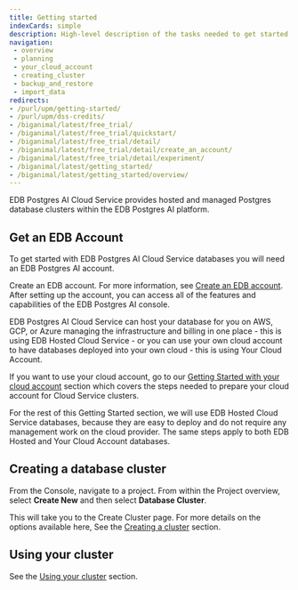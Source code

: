 ```yaml
---
title: Getting started
indexCards: simple
description: High-level description of the tasks needed to get started with EDB Postgres AI Cloud Service.
navigation:
 - overview
 - planning
 - your_cloud_account
 - creating_cluster
 - backup_and_restore
 - import_data
redirects:
- /purl/upm/getting-started/
- /purl/upm/dss-credits/
- /biganimal/latest/free_trial/
- /biganimal/latest/free_trial/quickstart/
- /biganimal/latest/free_trial/detail/
- /biganimal/latest/free_trial/detail/create_an_account/
- /biganimal/latest/free_trial/detail/experiment/
- /biganimal/latest/getting_started/
- /biganimal/latest/getting_started/overview/
---
```


EDB Postgres AI Cloud Service provides hosted and managed Postgres database clusters within the EDB Postgres AI platform. 

## Get an EDB Account

To get started with EDB Postgres AI Cloud Service databases you will need an EDB Postgres AI account.

Create an EDB account. For more information, see [Create an EDB account](../../console/using/introduction/#accessing-the-edb-postgres-ai-console). After setting up the account, you can access all of the features and capabilities of the EDB Postgres AI console. 

EDB Postgres AI Cloud Service can host your database for you on AWS, GCP, or Azure managing the infrastructure and billing in one place - this is using EDB Hosted Cloud Service - or you can use your own cloud account to have databases deployed into your own cloud - this is using Your Cloud Account.

If you want to use your cloud account, go to our [Getting Started with your cloud account](your_cloud_account/getting_started_with_your_cloud_account) section which covers the steps needed to prepare your cloud account for Cloud Service clusters.

For the rest of this Getting Started section, we will use EDB Hosted Cloud Service databases, because they are easy to deploy and do not require any management work on the cloud provider. The same steps apply to both EDB Hosted and Your Cloud Account databases.

## Creating a database cluster

From the Console, navigate to a project. From within the Project overview, select **Create New** and then select **Database Cluster**.

This will take you to the Create Cluster page. For more details on the options available here, See the [Creating a cluster](../getting_started/creating_cluster/) section. 

## Using your cluster

See the [Using your cluster](../using_cluster/) section.


